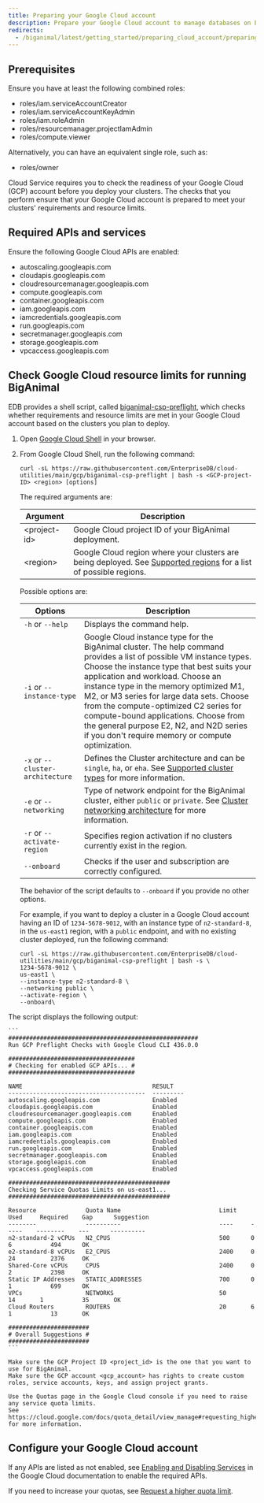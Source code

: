 ```yaml
---
title: Preparing your Google Cloud account
description: Prepare your Google Cloud account to manage databases on EDB Postgres AI Cloud Service.
redirects:
  - /biganimal/latest/getting_started/preparing_cloud_account/preparing_gcp/ #generated for BigAnimal URL path removal branch
---
```


## Prerequisites

Ensure you have at least the following combined roles:

-   roles/iam.serviceAccountCreator
-   roles/iam.serviceAccountKeyAdmin
-   roles/iam.roleAdmin
-   roles/resourcemanager.projectIamAdmin
-   roles/compute.viewer

Alternatively, you can have an equivalent single role, such as:

-   roles/owner

Cloud Service requires you to check the readiness of your Google Cloud (GCP) account before you deploy your clusters. The checks that you perform ensure that your Google Cloud account is prepared to meet your clusters' requirements and resource limits.

## Required APIs and services

Ensure the following Google Cloud APIs are enabled:

-   autoscaling.googleapis.com               
-   cloudapis.googleapis.com                 
-   cloudresourcemanager.googleapis.com      
-   compute.googleapis.com                   
-   container.googleapis.com                 
-   iam.googleapis.com                       
-   iamcredentials.googleapis.com            
-   run.googleapis.com                       
-   secretmanager.googleapis.com             
-   storage.googleapis.com                   
-   vpcaccess.googleapis.com     

## Check Google Cloud resource limits for running BigAnimal

EDB provides a shell script, called [biganimal-csp-preflight](https://github.com/EnterpriseDB/cloud-utilities/blob/main/gcp/biganimal-csp-preflight), which checks whether requirements and resource limits are met in your Google Cloud account based on the clusters you plan to deploy.

1.  Open [Google Cloud Shell](https://cloud.google.com/shell) in your browser.
2.  From Google Cloud Shell, run the following command:

    ```shell
    curl -sL https://raw.githubusercontent.com/EnterpriseDB/cloud-utilities/main/gcp/biganimal-csp-preflight | bash -s <GCP-project-ID> <region> [options]
    ```

    The required arguments are:

    | Argument        | Description                                                                                                                                                                                              |
    | --------------- | -------------------------------------------------------------------------------------------------------------------------------------------------------------------------------------------------------- |
    | &lt;project-id> | Google Cloud project ID of your BigAnimal deployment.                                                                                                                                                    |
    | &lt;region>     | Google Cloud region where your clusters are being deployed. See [Supported regions](/edb-postgres-ai/cloud-service/references/supported_regions/#google-cloud-regions-1) for a list of possible regions. |

    Possible options are:

    | Options                          | Description                                                                                                                                                                                                                                                                                                                                                                                                                                                                     |
    | -------------------------------- | ------------------------------------------------------------------------------------------------------------------------------------------------------------------------------------------------------------------------------------------------------------------------------------------------------------------------------------------------------------------------------------------------------------------------------------------------------------------------------- |
    | `-h` or `--help`                 | Displays the command help.                                                                                                                                                                                                                                                                                                                                                                                                                                                      |
    | `-i` or `--instance-type`        | Google Cloud instance type for the BigAnimal cluster. The help command provides a list of possible VM instance types. Choose the instance type that best suits your application and workload. Choose an instance type in the memory optimized M1, M2, or M3 series for large data sets. Choose from the compute-optimized C2 series for compute-bound applications. Choose from the general purpose E2, N2, and N2D series if you don't require memory or compute optimization. |
    | `-x` or `--cluster-architecture` | Defines the Cluster architecture and can be `single`, `ha`, or `eha`. See [Supported cluster types](/edb-postgres-ai/cloud-service/references/supported_cluster_types/) for more information.                                                                                                                                                                                                                                                                                   |
    | `-e` or `--networking`           | Type of network endpoint for the BigAnimal cluster, either `public` or `private`. See [Cluster networking architecture](/edb-postgres-ai/cloud-service/getting_started/your_cloud_account/cluster_networking/) for more information.                                                                                                                                                                                                                                            |
    | `-r` or `--activate-region`      | Specifies region activation if no clusters currently exist in the region.                                                                                                                                                                                                                                                                                                                                                                                                       |
    | `--onboard`                      | Checks if the user and subscription are correctly configured.                                                                                                                                                                                                                                                                                                                                                                                                                   |

    The behavior of the script defaults to `--onboard` if you provide no other options.

    For example, if you want to deploy a cluster in a Google Cloud account having an ID of `1234-5678-9012`, with an instance type of `n2-standard-8`, in the `us-east1` region, with a `public` endpoint, and with no existing cluster deployed, run the following command:

    ```shell
    curl -sL https://raw.githubusercontent.com/EnterpriseDB/cloud-utilities/main/gcp/biganimal-csp-preflight | bash -s \
    1234-5678-9012 \
    us-east1 \
    --instance-type n2-standard-8 \
    --networking public \
    --activate-region \
    --onboard\
    ```

The script displays the following output:

````
```
######################################################
Run GCP Preflight Checks with Google Cloud CLI 436.0.0

####################################
# Checking for enabled GCP APIs... #
####################################

NAME                                     RESULT
---------------------------------------  ---------
autoscaling.googleapis.com               Enabled
cloudapis.googleapis.com                 Enabled
cloudresourcemanager.googleapis.com      Enabled
compute.googleapis.com                   Enabled
container.googleapis.com                 Enabled
iam.googleapis.com                       Enabled
iamcredentials.googleapis.com            Enabled
run.googleapis.com                       Enabled
secretmanager.googleapis.com             Enabled
storage.googleapis.com                   Enabled
vpcaccess.googleapis.com                 Enabled

##############################################
Checking Service Quotas Limits on us-east1...
##############################################

Resource              Quota Name                            Limit    Used     Required    Gap      Suggestion
--------              ----------                            ----     -----    --------    ---      ----------
n2-standard-2 vCPUs   N2_CPUS                               500      0        6           494      OK
e2-standard-8 vCPUs   E2_CPUS                               2400     0        24          2376     OK
Shared-Core vCPUs     CPUS                                  2400     0        2           2398     OK
Static IP Addresses   STATIC_ADDRESSES                      700      0        1           699      OK
VPCs                  NETWORKS                              50       14       1           35       OK
Cloud Routers         ROUTERS                               20       6        1           13       OK

#######################
# Overall Suggestions #
#######################
```

Make sure the GCP Project ID <project_id> is the one that you want to use for BigAnimal.
Make sure the GCP account <gcp_account> has rights to create custom roles, service accounts, keys, and assign project grants.

Use the Quotas page in the Google Cloud console if you need to raise any service quota limits.
See https://cloud.google.com/docs/quota_detail/view_manage#requesting_higher_quota for more information.
````

## Configure your Google Cloud account

If any APIs are listed as not enabled, see [Enabling and Disabling Services](https://cloud.google.com/service-usage/docs/enable-disable) in the Google Cloud documentation to enable the required APIs. 

If you need to increase your quotas, see [Request a higher quota limit](https://cloud.google.com/docs/quota_detail/view_manage#requesting_higher_quota).
